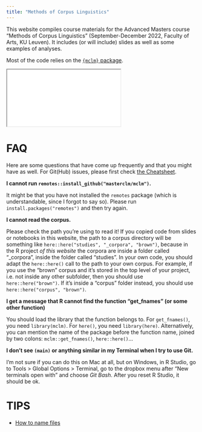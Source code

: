 ```yaml
---
title: "Methods of Corpus Linguistics"
---
```


This website compiles course materials for the Advanced Masters course "Methods of Corpus Linguistics" (September-December 2022, Faculty of Arts, KU Leuven). It includes (or will include) slides as well as some examples of analyses.

Most of the code relies on the [`{mclm}` package](https://masterclm.github.io/mclm).

<div>

```{=html}
<iframe class="slide-deck" src="slides/intro.html"></iframe>
```

</div>

# FAQ

Here are some questions that have come up frequently and that you might have as well. For Git(Hub) issues, please first check [the Cheatsheet](git/cheatsheet.git).

**I cannot run `remotes::install_github("masterclm/mclm")`.**

It might be that you have not installed the `remotes` package (which is understandable, since I forgot to say so).
Please run `install.packages("remotes")` and then try again.

**I cannot read the corpus.**

Please check the path you're using to read it! If you copied code from slides or notebooks in this website, the path to a corpus directory will be something like `here::here("studies", "_corpora", "brown")`, because in the R project *of this website* the corpora are inside a folder called "_corpora", inside the folder called "studies". In your own code, you should adapt the `here::here()` call to the path to your own corpus. For example, if you use the "brown" corpus and it's stored in the top level of your project, i.e. not inside any other subfolder, then you should use `here::here("brown")`. If it's inside a "corpus" folder instead, you should use `here::here("corpus", "brown")`.

**I get a message that R cannot find the function "get_fnames" (or some other function)**

You should load the library that the function belongs to. For `get_fnames()`, you need `library(mclm)`. For `here()`, you need `library(here)`. Alternatively, you can mention the name of the package before the function name, joined by two colons: `mclm::get_fnames()`, `here::here()`...

**I don't see `(main)` or anything similar in my Terminal when I try to use Git.**

I'm not sure if you can do this on Mac at all, but on Windows, in R Studio, go to Tools > Global Options > Terminal, go to the dropbox menu after "New terminals open with" and choose *Git Bash*. After you reset R Studio, it should be ok.

# TIPS

- [How to name files](http://www2.stat.duke.edu/~rcs46/lectures_2015/01-markdown-git/slides/naming-slides/naming-slides.pdf)
